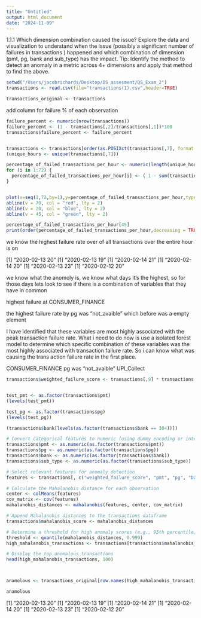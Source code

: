 ---
title: "Untitled"
output: html_document
date: "2024-11-09"
---

1.1.1 Which dimension combination caused the issue?
Explore the data and visualization to understand when the issue (possibly a significant number of failures in transactions ) 
happened and which combination of dimension (pmt, pg, bank and sub_type) has the impact.
Tip: Identify the method to detect an anomaly in a metric across 4+ dimensions and apply that method to find the above.


```{r}
setwd("/Users/jacobrichards/Desktop/DS assesment/DS_Exam_2")
transactions <- read.csv(file="transactions(1).csv",header=TRUE)

transactions_original <- transactions
```

add column for failure % of each observation 
```{r}
failure_percent <- numeric(nrow(transactions))
failure_percent <- (1 - transactions[,2]/transactions[,1])*100
transactions$failure_percent <- failure_percent


transactions <- transactions[order(as.POSIXct(transactions[,7], format = "%Y-%m-%d %H")),]
(unique_hours <- unique(transactions[,7]))

percentage_of_failed_transactions_per_hour <- numeric(length(unique_hours))
for (i in 1:72) {
  percentage_of_failed_transactions_per_hour[i] <- ( 1 - sum(transactions[transactions[,7] == unique_hours[i],2])/sum(transactions[transactions[,7] == unique_hours[i],1]))
}


plot(x=seq(1,72,by=1),y=percentage_of_failed_transactions_per_hour,type="o")
abline(v = 70, col = "red", lty = 2) 
abline(v = 20, col = "blue", lty = 2) 
abline(v = 45, col = "green", lty = 2) 

percentage_of_failed_transactions_per_hour[45]
print(order(percentage_of_failed_transactions_per_hour,decreasing = TRUE))

```

we know the highest failure rate over of all transactions over the entire hour is on 


[1] "2020-02-13 20"
[1] "2020-02-13 19"
[1] "2020-02-14 21"
[1] "2020-02-14 20"
[1] "2020-02-13 23"
[1] "2020-02-12 20"

we know what the anomoly is, we know what days it's the highest, so for those days lets look to see if there is a combination of variables 
that they have in common 



highest failure at CONSUMER_FINANCE




the highest failure rate by pg was "not_avaible" which before was a empty element



I have identified that these variables are most highly associated with the peak transaction failure rate. What i need to do now is use a isolated forest model to determine which specific combination of these variables was the most highly associated with transaction failure rate. So i can know what was causing the trans action failure rate in the first place. 

CONSUMER_FINANCE
pg was "not_avaible"
UPI_Collect 





```{r}

transactions$weighted_failure_score <- transactions[,9] * transactions[,1] *100


test_pmt <- as.factor(transactions$pmt)
(levels(test_pmt))

test_pg <- as.factor(transactions$pg)
(levels(test_pg))

(transactions$bank[levels(as.factor(transactions$bank == 304))])

# Convert categorical features to numeric (using dummy encoding or integer encoding)
transactions$pmt <- as.numeric(as.factor(transactions$pmt))
transactions$pg <- as.numeric(as.factor(transactions$pg))
transactions$bank <- as.numeric(as.factor(transactions$bank))
transactions$sub_type <- as.numeric(as.factor(transactions$sub_type))

# Select relevant features for anomaly detection
features <- transactions[, c("weighted_failure_score", "pmt", "pg", "bank", "sub_type")]

# Calculate the Mahalanobis distance for each observation
center <- colMeans(features)
cov_matrix <- cov(features)
mahalanobis_distances <- mahalanobis(features, center, cov_matrix)

# Append Mahalanobis distances to the transactions dataframe
transactions$mahalanobis_score <- mahalanobis_distances

# Determine a threshold for high anomaly scores (e.g., 95th percentile)
threshold <- quantile(mahalanobis_distances, 0.999)
high_mahalanobis_transactions <- transactions[transactions$mahalanobis_score > threshold, ]

# Display the top anomalous transactions
head(high_mahalanobis_transactions, 100)



anamolous <- transactions_original[row.names(high_mahalanobis_transactions),]

anamolous
```


[1] "2020-02-13 20"
[1] "2020-02-13 19"
[1] "2020-02-14 21"
[1] "2020-02-14 20"
[1] "2020-02-13 23"
[1] "2020-02-12 20"






